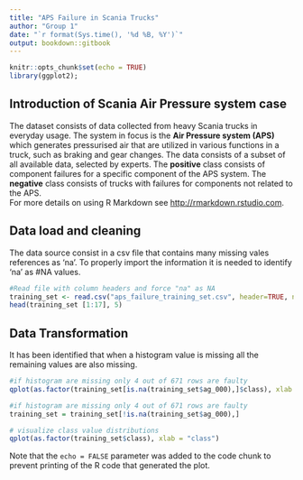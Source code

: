 ```yaml
---
title: "APS Failure in Scania Trucks"
author: "Group 1"
date: "`r format(Sys.time(), '%d %B, %Y')`"
output: bookdown::gitbook
---
```


```r
knitr::opts_chunk$set(echo = TRUE)
library(ggplot2);
```

## Introduction of Scania Air Pressure system case

The dataset consists of data collected from heavy Scania trucks in everyday usage. The system in focus is the **Air Pressure system (APS)** which generates pressurised air that are utilized in various functions in a truck, such as braking and gear changes.
The data consists of a subset of all available data, selected by experts.
The **positive** class consists of component failures for a specific component of the APS system. 
The **negative** class consists of trucks with failures for components not related to the APS.      
For more details on using R Markdown see <http://rmarkdown.rstudio.com>.

## Data load and cleaning
The data source consist in a csv file that contains many missing vales references as 'na'.
To properly import the information it is needed to identify 'na' as #NA values.


```r
#Read file with column headers and force "na" as NA
training_set <- read.csv("aps_failure_training_set.csv", header=TRUE, na.strings="na", stringsAsFactors = FALSE)
head(training_set [1:17], 5)
```


## Data Transformation
It has been identified that when a histogram value is missing all the remaining values are also missing.
```r
#if histogram are missing only 4 out of 671 rows are faulty
qplot(as.factor(training_set[is.na(training_set$ag_000),]$class), xlab = "class")

```


```r
#if histogram are missing only 4 out of 671 rows are faulty
training_set = training_set[!is.na(training_set$ag_000),] 
```


```r
# visualize class value distributions
qplot(as.factor(training_set$class), xlab = "class")
```

Note that the `echo = FALSE` parameter was added to the code chunk to prevent printing of the R code that generated the plot.
